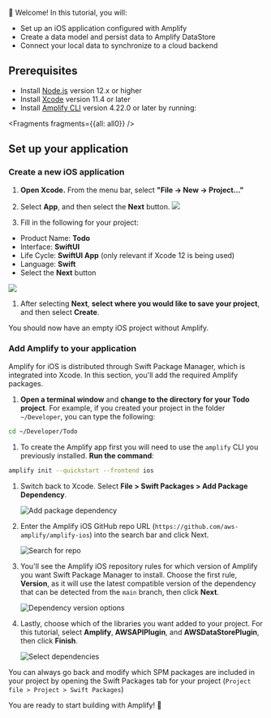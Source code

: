 
👋 Welcome! In this tutorial, you will:

- Set up an iOS application configured with Amplify
- Create a data model and persist data to Amplify DataStore
- Connect your local data to synchronize to a cloud backend

## Prerequisites

- Install [Node.js](https://nodejs.org/en/) version 12.x or higher
- Install [Xcode](https://developer.apple.com/xcode/downloads/) version 11.4 or later
- Install [Amplify CLI](/cli) version 4.22.0 or later by running:

  


<Fragments fragments={{all: all0}} />

## Set up your application

### Create a new iOS application

1. **Open Xcode.** From the menu bar, select **"File -> New -> Project..."**

2. Select **App**, and then select the **Next** button.
  ![](/images/lib/getting-started/ios/set-up-ios-select-project-template.png)

1. Fill in the following for your project:
  * Product Name: **Todo**
  * Interface: **SwiftUI**
  * Life Cycle: **SwiftUI App** (only relevant if Xcode 12 is being used)
  * Language: **Swift**
  * Select the **Next** button

  ![](/images/lib/getting-started/ios/set-up-ios-studio-configure-your-project.png)

1. After selecting **Next**, **select where you would like to save your project**, and then select **Create**.

  You should now have an empty iOS project without Amplify.

### Add Amplify to your application

Amplify for iOS is distributed through Swift Package Manager, which is integrated into Xcode. In this section, you'll add the required Amplify packages.

1. **Open a terminal window** and **change to the directory for your Todo project**. For example, if you created your project in the folder `~/Developer`, you can type the following:
  ```bash
  cd ~/Developer/Todo
  ```

1. To create the Amplify app first you will need to use the `amplify` CLI you previously installed. **Run the command**:
  ```bash
  amplify init --quickstart --frontend ios
  ```

1. Switch back to Xcode. Select **File > Swift Packages > Add Package Dependency**.

    ![Add package dependency](/images/project-setup/20_4_add-package-dependency.png)

1. Enter the Amplify iOS GitHub repo URL (`https://github.com/aws-amplify/amplify-ios`) into the search bar and click Next.

    ![Search for repo](/images/project-setup/20_5_search-amplify-repo.png)

1. You'll see the Amplify iOS repository rules for which version of Amplify you want Swift Package Manager to install. Choose the first rule, **Version**, as it will use the latest compatible version of the dependency that can be detected from the `main` branch, then click **Next**.

    ![Dependency version options](/images/project-setup/20_6_dependency-version-options.png)

1. Lastly, choose which of the libraries you want added to your project. For this tutorial, select **Amplify**, **AWSAPIPlugin**, and **AWSDataStorePlugin**, then click **Finish**.

    ![Select dependencies](/images/project-setup/20_7_select-dependencies.png)

<Callout>

You can always go back and modify which SPM packages are included in your project by opening the Swift Packages tab for your project (`Project file > Project > Swift Packages`)

</Callout>

You are ready to start building with Amplify! 🎉
